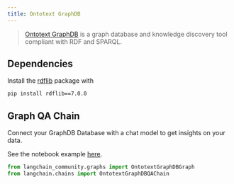 ```yaml
---
title: Ontotext GraphDB
---
```


>[Ontotext GraphDB](https://graphdb.ontotext.com/) is a graph database and knowledge discovery tool compliant with RDF and SPARQL.

## Dependencies

Install the [rdflib](https://github.com/RDFLib/rdflib) package with
```bash
pip install rdflib==7.0.0
```

## Graph QA Chain

Connect your GraphDB Database with a chat model to get insights on your data.

See the notebook example [here](/oss/python/integrations/graphs/ontotext).

```python
from langchain_community.graphs import OntotextGraphDBGraph
from langchain.chains import OntotextGraphDBQAChain
```
